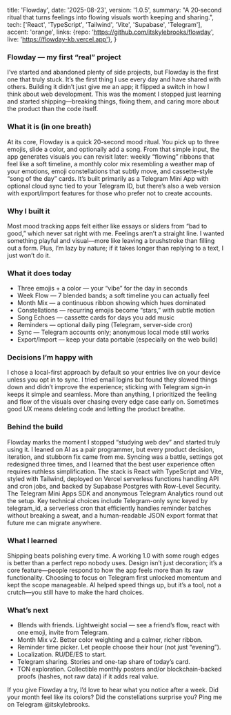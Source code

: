   title: 'Flowday',
  date: '2025-08-23',
  version: '1.0.5',
  summary:
    "A 20‑second ritual that turns feelings into flowing visuals worth keeping and sharing.",
  tech: ['React', 'TypeScript', 'Tailwind', 'Vite', 'Supabase', 'Telegram'],
  accent: 'orange',
  links: {repo: 'https://github.com/itskylebrooks/flowday', live: 'https://flowday-kb.vercel.app'},
}

### Flowday — my first “real” project

I’ve started and abandoned plenty of side projects, but Flowday is the first one that truly stuck. It’s the first thing I use every day and have shared with others. Building it didn’t just give me an app; it flipped a switch in how I think about web development. This was the moment I stopped just learning and started shipping—breaking things, fixing them, and caring more about the product than the code itself.

### What it is (in one breath)

At its core, Flowday is a quick 20-second mood ritual. You pick up to three emojis, slide a color, and optionally add a song. From that simple input, the app generates visuals you can revisit later: weekly “flowing” ribbons that feel like a soft timeline, a monthly color mix resembling a weather map of your emotions, emoji constellations that subtly move, and cassette-style “song of the day” cards. It’s built primarily as a Telegram Mini App with optional cloud sync tied to your Telegram ID, but there’s also a web version with export/import features for those who prefer not to create accounts.

### Why I built it

Most mood tracking apps felt either like essays or sliders from “bad to good,” which never sat right with me. Feelings aren’t a straight line. I wanted something playful and visual—more like leaving a brushstroke than filling out a form. Plus, I’m lazy by nature; if it takes longer than replying to a text, I just won’t do it.

### What it does today

- Three emojis + a color — your “vibe” for the day in seconds
- Week Flow — 7 blended bands; a soft timeline you can actually feel
- Month Mix — a continuous ribbon showing which hues dominated
- Constellations — recurring emojis become “stars,” with subtle motion
- Song Echoes — cassette cards for days you add music
- Reminders — optional daily ping (Telegram, server-side cron)
- Sync — Telegram accounts only; anonymous local mode still works
- Export/Import — keep your data portable (especially on the web build)

### Decisions I’m happy with

I chose a local-first approach by default so your entries live on your device unless you opt in to sync. I tried email logins but found they slowed things down and didn’t improve the experience; sticking with Telegram sign-in keeps it simple and seamless. More than anything, I prioritized the feeling and flow of the visuals over chasing every edge case early on. Sometimes good UX means deleting code and letting the product breathe.

### Behind the build

Flowday marks the moment I stopped “studying web dev” and started truly using it. I leaned on AI as a pair programmer, but every product decision, iteration, and stubborn fix came from me. Syncing was a battle, settings got redesigned three times, and I learned that the best user experience often requires ruthless simplification. The stack is React with TypeScript and Vite, styled with Tailwind, deployed on Vercel serverless functions handling API and cron jobs, and backed by Supabase Postgres with Row-Level Security. The Telegram Mini Apps SDK and anonymous Telegram Analytics round out the setup. Key technical choices include Telegram-only sync keyed by telegram_id, a serverless cron that efficiently handles reminder batches without breaking a sweat, and a human-readable JSON export format that future me can migrate anywhere.

### What I learned

Shipping beats polishing every time. A working 1.0 with some rough edges is better than a perfect repo nobody uses. Design isn’t just decoration; it’s a core feature—people respond to how the app feels more than its raw functionality. Choosing to focus on Telegram first unlocked momentum and kept the scope manageable. AI helped speed things up, but it’s a tool, not a crutch—you still have to make the hard choices.

### What’s next

- Blends with friends. Lightweight social — see a friend’s flow, react with one emoji, invite from Telegram.
- Month Mix v2. Better color weighting and a calmer, richer ribbon.
- Reminder time picker. Let people choose their hour (not just “evening”).
- Localization. RU/DE/ES to start.
- Telegram sharing. Stories and one-tap share of today’s card.
- TON exploration. Collectible monthly posters and/or blockchain-backed proofs (hashes, not raw data) if it adds real value.


If you give Flowday a try, I’d love to hear what you notice after a week. Did your month feel like its colors? Did the constellations surprise you? Ping me on Telegram @itskylebrooks.
